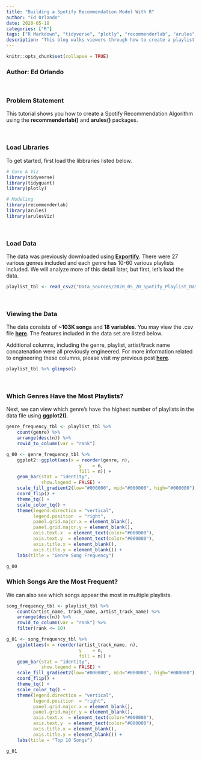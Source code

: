 ```yaml
---
title: "Building a Spotify Recommendation Model With R"
author: "Ed Orlando"
date: 2020-05-18
categories: ["R"]
tags: ["R Markdown", "tidyverse", "plotly", "recommenderlab", "arules", "arulesViz"]
description: "This blog walks viewers through how to create a playlist recommendation algorithm using recommenderlab and arules packages"
---
```


```r
knitr::opts_chunk$set(collapse = TRUE)
```

### Author: Ed Orlando

<br>

### Problem Statement

This tutorial shows you how to create a Spotify Recommendation Algorithm using the **recommenderlab()** and **arules()** packages. 

<br>

### Load Libraries
To get started, first load the libbraries listed below.

```r
# Core & Viz
library(tidyverse)
library(tidyquant)
library(plotly)

# Modeling
library(recommenderlab)
library(arules)
library(arulesViz)
```

<br>

### Load Data
The data was previously downloaded using **[Exportify](<https://rawgit.com/watsonbox/exportify/master/exportify.html>)**.  There were 27 various genres included and each genre has 10-60 various playlists included.  We will analyze more of this detail later, but first, let's load the data. 


```r
playlist_tbl <- read_csv2("Data_Sources/2020_05_20_Spotify_Playlist_Data/all_playlists.csv")
```

<br>

### Viewing the Data

The data consists of **~103K songs** and **18 variables**. You may view the .csv file **[here](https://ed-orlando07.netlify.app/zip_files/Spotify_Playlist.zip)**.  The features included in the data set are listed below.  

Additional columns, including the genre, playlist, artist/track name concatenation were all previously engineered.  For more information related to engineering these columns, please visit my previous post **[here](<https://ed-orlando07.netlify.app/2020/05/14/loading-multiple-files-from-various-folders-in-r/>)**.  

```r
playlist_tbl %>% glimpse()
```

<br>

### Which Genres Have the Most Playlists?

Next, we can view which genre's have the highest number of playlists in the data file using **ggplot2()**.  

```r
genre_frequency_tbl <- playlist_tbl %>%
    count(genre) %>%
    arrange(desc(n)) %>%
    rowid_to_column(var = "rank")

g_00 <- genre_frequency_tbl %>%
    ggplot2::ggplot(aes(x = reorder(genre, n), 
                           y    = n, 
                           fill = n)) +
    geom_bar(stat = "identity",
             show.legend = FALSE) +
    scale_fill_gradient2(low="#000000", mid="#000000", high="#000000") +
    coord_flip() +
    theme_tq() +
    scale_color_tq() +
    theme(legend.direction = "vertical", 
          legend.position  = "right",
          panel.grid.major.x = element_blank(),
          panel.grid.major.y = element_blank(),
          axis.text.x  = element_text(color="#000000"),
          axis.text.y  = element_text(color="#000000"),
          axis.title.x = element_blank(),
          axis.title.y = element_blank()) + 
    labs(title = "Genre Song Frequency")

g_00

```

### Which Songs Are the Most Frequent?

We can also see which songs appear the most in multiple playlists.

```r
song_frequency_tbl <- playlist_tbl %>%
    count(artist_name, track_name, artist_track_name) %>%
    arrange(desc(n)) %>%
    rowid_to_column(var = "rank") %>%
    filter(rank <= 10)

g_01 <- song_frequency_tbl %>%
    ggplot(aes(x = reorder(artist_track_name, n), 
                           y    = n, 
                           fill = n)) +
    geom_bar(stat = "identity",
             show.legend = FALSE) +
    scale_fill_gradient2(low="#000000", mid="#000000", high="#000000") +
    coord_flip() +
    theme_tq() +
    scale_color_tq() +
    theme(legend.direction = "vertical", 
          legend.position  = "right",
          panel.grid.major.x = element_blank(),
          panel.grid.major.y = element_blank(),
          axis.text.x  = element_text(color="#000000"),
          axis.text.y  = element_text(color="#000000"),
          axis.title.x = element_blank(),
          axis.title.y = element_blank()) + 
    labs(title = "Top 10 Songs")

g_01

```

